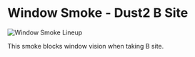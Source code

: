 # Window Smoke - Dust2 B Site

![Window Smoke Lineup](https://via.placeholder.com/600x400/FFB800/000000?text=Window+Smoke+Lineup)

This smoke blocks window vision when taking B site.